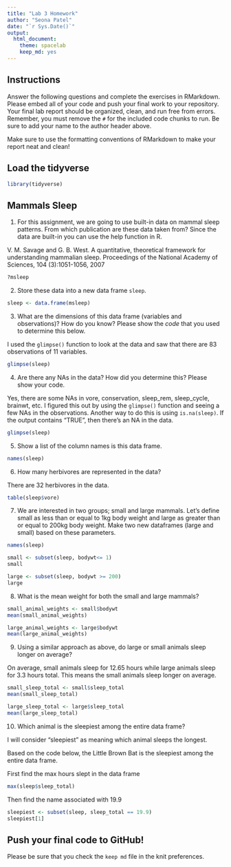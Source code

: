```yaml
---
title: "Lab 3 Homework"
author: "Seona Patel"
date: "`r Sys.Date()`"
output:
  html_document: 
    theme: spacelab
    keep_md: yes
---
```


## Instructions
Answer the following questions and complete the exercises in RMarkdown. Please embed all of your code and push your final work to your repository. Your final lab report should be organized, clean, and run free from errors. Remember, you must remove the `#` for the included code chunks to run. Be sure to add your name to the author header above.  

Make sure to use the formatting conventions of RMarkdown to make your report neat and clean!  

## Load the tidyverse
```r
library(tidyverse)
```

## Mammals Sleep
1. For this assignment, we are going to use built-in data on mammal sleep patterns. From which publication are these data taken from? Since the data are built-in you can use the help function in R.

V. M. Savage and G. B. West. A quantitative, theoretical framework for understanding mammalian sleep. Proceedings of the National Academy of Sciences, 104 (3):1051-1056, 2007
```r
?msleep
```

2. Store these data into a new data frame `sleep`.
```r
sleep <- data.frame(msleep)
```

3. What are the dimensions of this data frame (variables and observations)? How do you know? Please show the *code* that you used to determine this below.  

I used the `glimpse()` function to look at the data and saw that there are 83 observations of 11 variables. 
```r
glimpse(sleep)
```

4. Are there any NAs in the data? How did you determine this? Please show your code. 

Yes, there are some NAs in vore, conservation, sleep_rem, sleep_cycle, brainwt, etc. I figured this out by using the `glimpse()` function and seeing a few NAs in the observations. Another way to do this is using `is.na(sleep)`. If the output contains "TRUE", then there's an NA in the data. 
```r
glimpse(sleep)
```

5. Show a list of the column names is this data frame.
```r
names(sleep)
```

6. How many herbivores are represented in the data?  

There are 32 herbivores in the data. 
```r
table(sleep$vore)
```

7. We are interested in two groups; small and large mammals. Let's define small as less than or equal to 1kg body weight and large as greater than or equal to 200kg body weight. Make two new dataframes (large and small) based on these parameters.
```r
names(sleep)
```

```r
small <- subset(sleep, bodywt<= 1)
small
```
```r
large <- subset(sleep, bodywt >= 200)
large
```

8. What is the mean weight for both the small and large mammals?

```r
small_animal_weights <- small$bodywt
mean(small_animal_weights)
```

```r
large_animal_weights <- large$bodywt
mean(large_animal_weights)
```

9. Using a similar approach as above, do large or small animals sleep longer on average?  

On average, small animals sleep for 12.65 hours while large animals sleep for 3.3 hours total. This means the small animals sleep longer on average. 
```r
small_sleep_total <- small$sleep_total
mean(small_sleep_total)
```

```r
large_sleep_total <- large$sleep_total
mean(large_sleep_total)
```


10. Which animal is the sleepiest among the entire data frame?

I will consider "sleepiest" as meaning which animal sleeps the longest.

Based on the code below, the Little Brown Bat is the sleepiest among the entire data frame. 

First find the max hours slept in the data frame
```r
max(sleep$sleep_total)
```
Then find the name associated with 19.9
```r
sleepiest <- subset(sleep, sleep_total == 19.9)
sleepiest[1]
```

## Push your final code to GitHub!
Please be sure that you check the `keep md` file in the knit preferences.   